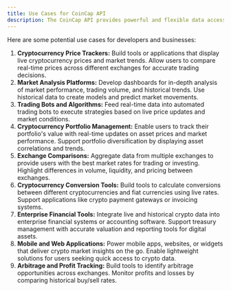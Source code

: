 ```yaml
---
title: Use Cases for CoinCap API
description: The CoinCap API provides powerful and flexible data access to meet a variety of needs in the cryptocurrency space.
---
```


 Here are some potential use cases for developers and businesses:

1. **Cryptocurrency Price Trackers:**
Build tools or applications that display live cryptocurrency prices and market trends.
Allow users to compare real-time prices across different exchanges for accurate trading decisions.
2. **Market Analysis Platforms:**
Develop dashboards for in-depth analysis of market performance, trading volume, and historical trends.
Use historical data to create models and predict market movements.
3. **Trading Bots and Algorithms:**
Feed real-time data into automated trading bots to execute strategies based on live price updates and market conditions.
4. **Cryptocurrency Portfolio Management:**
Enable users to track their portfolio's value with real-time updates on asset prices and market performance.
Support portfolio diversification by displaying asset correlations and trends.
5. **Exchange Comparisons:**
Aggregate data from multiple exchanges to provide users with the best market rates for trading or investing.
Highlight differences in volume, liquidity, and pricing between exchanges.
6. **Cryptocurrency Conversion Tools:**
Build tools to calculate conversions between different cryptocurrencies and fiat currencies using live rates.
Support applications like crypto payment gateways or invoicing systems.
7. **Enterprise Financial Tools:**
Integrate live and historical crypto data into enterprise financial systems or accounting software.
Support treasury management with accurate valuation and reporting tools for digital assets.
8. **Mobile and Web Applications:**
Power mobile apps, websites, or widgets that deliver crypto market insights on the go.
Enable lightweight solutions for users seeking quick access to crypto data.
9. **Arbitrage and Profit Tracking:**
Build tools to identify arbitrage opportunities across exchanges.
Monitor profits and losses by comparing historical buy/sell rates.
